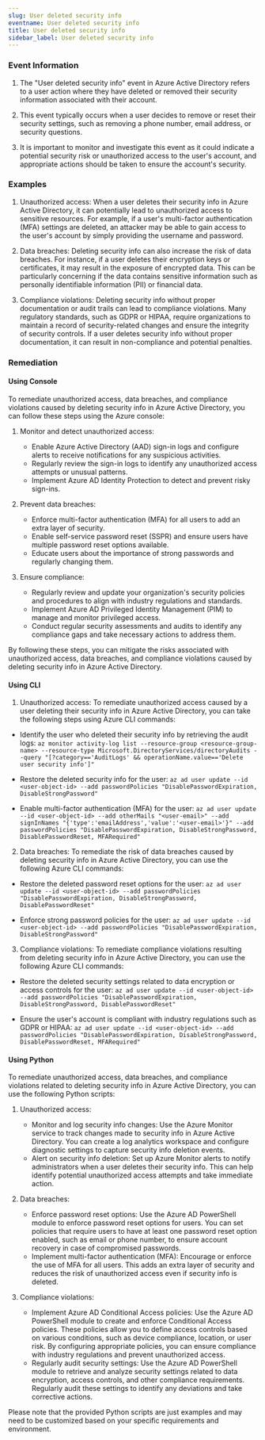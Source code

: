 ```yaml
--- 
slug: User deleted security info
eventname: User deleted security info
title: User deleted security info
sidebar_label: User deleted security info
---
```

                       
### Event Information

1. The "User deleted security info" event in Azure Active Directory refers to a user action where they have deleted or removed their security information associated with their account.

2. This event typically occurs when a user decides to remove or reset their security settings, such as removing a phone number, email address, or security questions.

3. It is important to monitor and investigate this event as it could indicate a potential security risk or unauthorized access to the user's account, and appropriate actions should be taken to ensure the account's security.


### Examples

1. Unauthorized access: When a user deletes their security info in Azure Active Directory, it can potentially lead to unauthorized access to sensitive resources. For example, if a user's multi-factor authentication (MFA) settings are deleted, an attacker may be able to gain access to the user's account by simply providing the username and password.

2. Data breaches: Deleting security info can also increase the risk of data breaches. For instance, if a user deletes their encryption keys or certificates, it may result in the exposure of encrypted data. This can be particularly concerning if the data contains sensitive information such as personally identifiable information (PII) or financial data.

3. Compliance violations: Deleting security info without proper documentation or audit trails can lead to compliance violations. Many regulatory standards, such as GDPR or HIPAA, require organizations to maintain a record of security-related changes and ensure the integrity of security controls. If a user deletes security info without proper documentation, it can result in non-compliance and potential penalties.

### Remediation

#### Using Console

To remediate unauthorized access, data breaches, and compliance violations caused by deleting security info in Azure Active Directory, you can follow these steps using the Azure console:

1. Monitor and detect unauthorized access:
   - Enable Azure Active Directory (AAD) sign-in logs and configure alerts to receive notifications for any suspicious activities.
   - Regularly review the sign-in logs to identify any unauthorized access attempts or unusual patterns.
   - Implement Azure AD Identity Protection to detect and prevent risky sign-ins.

2. Prevent data breaches:
   - Enforce multi-factor authentication (MFA) for all users to add an extra layer of security.
   - Enable self-service password reset (SSPR) and ensure users have multiple password reset options available.
   - Educate users about the importance of strong passwords and regularly changing them.

3. Ensure compliance:
   - Regularly review and update your organization's security policies and procedures to align with industry regulations and standards.
   - Implement Azure AD Privileged Identity Management (PIM) to manage and monitor privileged access.
   - Conduct regular security assessments and audits to identify any compliance gaps and take necessary actions to address them.

By following these steps, you can mitigate the risks associated with unauthorized access, data breaches, and compliance violations caused by deleting security info in Azure Active Directory.

#### Using CLI

1. Unauthorized access: To remediate unauthorized access caused by a user deleting their security info in Azure Active Directory, you can take the following steps using Azure CLI commands:

- Identify the user who deleted their security info by retrieving the audit logs:
  `az monitor activity-log list --resource-group <resource-group-name> --resource-type Microsoft.DirectoryServices/directoryAudits --query "[?category=='AuditLogs' && operationName.value=='Delete user security info']"`

- Restore the deleted security info for the user:
  `az ad user update --id <user-object-id> --add passwordPolicies "DisablePasswordExpiration, DisableStrongPassword"`

- Enable multi-factor authentication (MFA) for the user:
  `az ad user update --id <user-object-id> --add otherMails "<user-email>" --add signInNames "{'type':'emailAddress','value':'<user-email>'}" --add passwordPolicies "DisablePasswordExpiration, DisableStrongPassword, DisablePasswordReset, MFARequired"`

2. Data breaches: To remediate the risk of data breaches caused by deleting security info in Azure Active Directory, you can use the following Azure CLI commands:

- Restore the deleted password reset options for the user:
  `az ad user update --id <user-object-id> --add passwordPolicies "DisablePasswordExpiration, DisableStrongPassword, DisablePasswordReset"`

- Enforce strong password policies for the user:
  `az ad user update --id <user-object-id> --add passwordPolicies "DisablePasswordExpiration, DisableStrongPassword"`

3. Compliance violations: To remediate compliance violations resulting from deleting security info in Azure Active Directory, you can use the following Azure CLI commands:

- Restore the deleted security settings related to data encryption or access controls for the user:
  `az ad user update --id <user-object-id> --add passwordPolicies "DisablePasswordExpiration, DisableStrongPassword, DisablePasswordReset"`

- Ensure the user's account is compliant with industry regulations such as GDPR or HIPAA:
  `az ad user update --id <user-object-id> --add passwordPolicies "DisablePasswordExpiration, DisableStrongPassword, DisablePasswordReset, MFARequired"`

#### Using Python

To remediate unauthorized access, data breaches, and compliance violations related to deleting security info in Azure Active Directory, you can use the following Python scripts:

1. Unauthorized access:
   - Monitor and log security info changes: Use the Azure Monitor service to track changes made to security info in Azure Active Directory. You can create a log analytics workspace and configure diagnostic settings to capture security info deletion events.
   - Alert on security info deletion: Set up Azure Monitor alerts to notify administrators when a user deletes their security info. This can help identify potential unauthorized access attempts and take immediate action.

2. Data breaches:
   - Enforce password reset options: Use the Azure AD PowerShell module to enforce password reset options for users. You can set policies that require users to have at least one password reset option enabled, such as email or phone number, to ensure account recovery in case of compromised passwords.
   - Implement multi-factor authentication (MFA): Encourage or enforce the use of MFA for all users. This adds an extra layer of security and reduces the risk of unauthorized access even if security info is deleted.

3. Compliance violations:
   - Implement Azure AD Conditional Access policies: Use the Azure AD PowerShell module to create and enforce Conditional Access policies. These policies allow you to define access controls based on various conditions, such as device compliance, location, or user risk. By configuring appropriate policies, you can ensure compliance with industry regulations and prevent unauthorized access.
   - Regularly audit security settings: Use the Azure AD PowerShell module to retrieve and analyze security settings related to data encryption, access controls, and other compliance requirements. Regularly audit these settings to identify any deviations and take corrective actions.

Please note that the provided Python scripts are just examples and may need to be customized based on your specific requirements and environment.


 